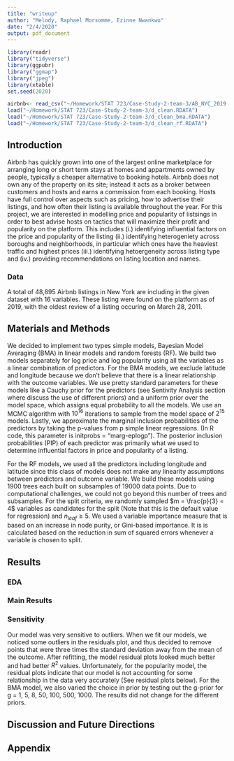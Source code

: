 ```yaml
---
title: "writeup"
author: "Melody, Raphael Morsomme, Ezinne Nwankwo"
date: "2/4/2020"
output: pdf_document
---
```



```r
library(readr)
library("tidyverse")
library(ggpubr)
library("ggmap")
library("jpeg")
library(xtable)
set.seed(2020)
```


```r

airbnb<- read_csv("~/Homework/STAT 723/Case-Study-2-team-3/AB_NYC_2019.csv")
load("~/Homework/STAT 723/Case-Study-2-team-3/d_clean.RDATA")
load("~/Homework/STAT 723/Case-Study-2-team-3/d_clean_bma.RDATA")
load("~/Homework/STAT 723/Case-Study-2-team-3/d_clean_rf.RDATA")

```



## Introduction 

Airbnb has quickly grown into one of the largest online marketplace for arranging long or short term stays at homes and appartments owned by people, typically a cheaper alternative to booking hotels. Airbnb does not own any of the property on its site; instead it acts as a broker between customers and hosts and earns a commission from each booking. Hosts have full control over aspects such as pricing, how to advertise their listings, and how often their listing is available throughout the year. For this project, we are interested in modelling price and popularity of listsings in order to best advise hosts on tactics that will maximize their profit and popularity on the platform. This includes (i.) identifying influential factors on the price and popularity of the listing (ii.) identifying heterogeniety across boroughs and neighborhoods, in particular which ones have the heaviest traffic and highest prices (iii.) identifying hetoergeneity across listing type and (iv.) providing recommendations on listing location and names. 

### Data 

A total of 48,895 Airbnb listings in New York are including in the given dataset with 16 variables. These listing were found on the platform as of 2019, with the oldest review of a listing occuring on March 28, 2011. 


## Materials and Methods 

We decided to implement two types simple models, Bayesian Model Averaging (BMA) in linear models and random forests (RF). We build two models separately for log price and log popularity using all the variables as a linear combination of predictors. For the BMA models, we exclude latitude and longitude because we don't believe that there is a linear relationship with the outcome variables. We use pretty standard parameters for these models like a Cauchy prior for the predictors (see Sentivity Analysis section where discuss the use of different priors) and a uniform prior over the model space, which assigns equal probability to all the models. We use an MCMC algorithm with $10^{16}$ iterations to sample from the model space of $2^{15}$ models. Lastly, we approximate the marginal inclusion probabilities of the predictors by taking the p-values from p simple linear regressions. (In R code, this parameter is initprobs = "marg-eplogp"). The posterior inclusion probabilities (PIP) of each predictor was primarily what we used to determine influential factors in price and popularity of a listing. 

For the RF models, we used all the predictors including longitude and latitude since this class of models does not make any linearity assumptions between predictors and outcome variable. We build these models using 1900 trees each built on subsamples of 19000 data points. Due to computational challenges, we could not go beyond this number of trees and subsamples. For the split criteria, we randomly sampled $m = \frac{p}{3} = 4$ variables as candidates for the split (Note that this is the default value for regression) and $n_{leaf} \geq 5$. We used a variable importance measure that is based on an increase in node purity, or Gini-based importance. It is is calculated based on the reduction in sum of squared errors whenever a variable is chosen to split.

## Results 

### EDA

### Main Results

### Sensitivity 
Our model was very sensitive to outliers. When we fit our models, we noticed some outliers in the residuals plot, and thus decided to remove points that were three times the standard deviation away from the mean of the outcome. After refitting, the model residual plots looked much better and had better $R^2$ values. Unfortunately, for the popularity model, the residual plots indicate that our model is not accounting for some relationship in the data very accurately (See residual plots below). For the BMA model, we also varied the choice in prior by testing out the g-prior for g = 1, 5, 8, 50, 100, 500, 1000. The results did not change for the different priors.

## Discussion and Future Directions

## Appendix

